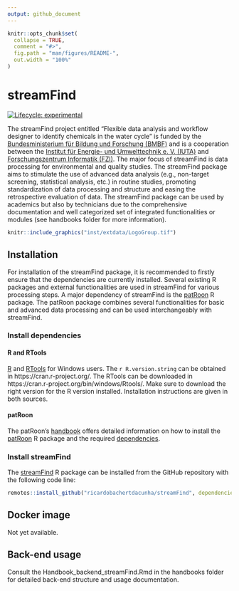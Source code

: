 ```yaml
---
output: github_document
---
```


<!-- README.md is generated from README.Rmd. Please edit that file -->

```r
knitr::opts_chunk$set(
  collapse = TRUE,
  comment = "#>",
  fig.path = "man/figures/README-",
  out.width = "100%"
)
```

# streamFind

<!-- badges: start -->
[![Lifecycle: experimental](https://img.shields.io/badge/lifecycle-experimental-orange.svg)](https://lifecycle.r-lib.org/articles/stages.html#experimental)
<!-- badges: end -->

The streamFind project entitled "Flexible data analysis and workflow designer to identify chemicals in the water cycle" is funded by the [Bundesministerium für Bildung und Forschung (BMBF)](https://www.bmbf.de) and is a cooperation between the [Institut für Energie- und Umwelttechnik e. V. (IUTA)](https://www.iuta.de) and [Forschungszentrum Informatik (FZI)](https://www.fzi.de/). The major focus of streamFind is data processing for environmental and quality studies. The streamFind package aims to stimulate the use of advanced data analysis (e.g., non-target screening, statistical analysis, etc.) in routine studies, promoting standardization of data processing and structure and easing the retrospective evaluation of data. The streamFind package can be used by academics but also by technicians due to the comprehensive documentation and well categorized set of integrated functionalities or modules (see handbooks folder for more information).

```r
knitr::include_graphics("inst/extdata/LogoGroup.tif")
```

## Installation

For installation of the streamFind package, it is recommended to firstly ensure that the dependencies are currently installed. Several existing R packages and external functionalities are used in streamFind for various processing steps. A major dependency of streamFind is the [patRoon](https://github.com/rickhelmus/patRoon) R package. The patRoon package combines several functionalities for basic and advanced data processing and can be used interchangeably with streamFind.

### Install dependencies

#### R and RTools
 
[R](https://cran.r-project.org/) and [RTools](https://cran.r-project.org/bin/windows/Rtools/) for Windows users. The `r R.version.string` can be obtained in https://cran.r-project.org/. The RTools can be downloaded in https://cran.r-project.org/bin/windows/Rtools/. Make sure to download the right version for the R version installed. Installation instructions are given in both sources.

#### patRoon

The patRoon's [handbook](https://rickhelmus.github.io/patRoon/handbook_bd/manual-installation.html#r-prerequisites) offers detailed information on how to install the [patRoon](https://github.com/rickhelmus/patRoon) R package and the required [dependencies](https://rickhelmus.github.io/patRoon/handbook_bd/manual-installation.html#other-dependencies).

### Install streamFind

The [streamFind](https://github.com/ricardobachertdacunha/streamFind) R package can be installed from the GitHub repository with the following code line:

```r
remotes::install_github("ricardobachertdacunha/streamFind", dependencies = TRUE)
```
 
## Docker image

Not yet available.

## Back-end usage

Consult the Handbook_backend_streamFind.Rmd in the handbooks folder for detailed back-end structure and usage documentation.
